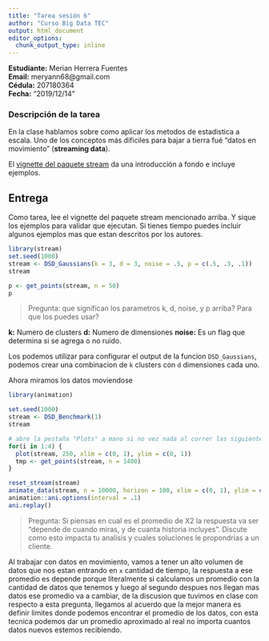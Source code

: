 ```yaml
---
title: "Tarea sesión 6"
author: "Curso Big Data TEC"
output: html_document
editor_options: 
  chunk_output_type: inline
---
```


**Estudiante:** Merian Herrera Fuentes <br>
**Email:** meryann68@gmail.com <br>
**Cédula:** 207180364 <br>
**Fecha:** "2019/12/14"

### Descripción de la tarea
En la clase hablamos sobre como aplicar los metodos de estadistica a escala. Uno de los conceptos más dificiles para bajar a tierra fué "datos en movimiento" (**streaming data**). 

El [vignette del paquete stream](https://cran.r-project.org/web/packages/stream/vignettes/stream.pdf) da una introducción a fondo e incluye ejemplos. 


## Entrega
Como tarea, lee el vignette del paquete stream mencionado arriba. Y sique los ejemplos para validar que ejecutan. Si tienes tiempo puedes incluir algunos ejemplos mas que estan descritos por los autores.


```r
library(stream)
set.seed(1000)
stream <- DSD_Gaussians(k = 3, d = 3, noise = .5, p = c(.5, .3, .1))
stream

p <- get_points(stream, n = 50)
p
```

> Pregunta: que significan los parametros k, d, noise, y p arriba? Para que los puedes usar?

**k:** Numero de clusters
**d:** Numero de dimensiones
**noise:** Es un flag que determina si se agrega o no ruido.

Los podemos utilizar para configurar el output de la funcion `DSD_Gaussians`, podemos crear una combinacion de `k` clusters con `d` dimensiones cada uno.

Ahora miramos los datos moviendose

```r
library(animation)

set.seed(1000)
stream <- DSD_Benchmark(1)
stream

# abre la pestaña "Plots" a mano si no vez nada al correr las siguientes lineas
for(i in 1:4) {
  plot(stream, 250, xlim = c(0, 1), ylim = c(0, 1))
  tmp <- get_points(stream, n = 1400)
}

reset_stream(stream)
animate_data(stream, n = 10000, horizon = 100, xlim = c(0, 1), ylim = c(0, 1))
animation::ani.options(interval = .1)
ani.replay()
```

> Pregunta: Si piensas en cual es el promedio de X2 la respuesta va ser "depende de cuando miras, y de cuanta historia incluyes". Discute como esto impacta tu analisis y cuales soluciones le propondrias a un cliente.

Al trabajar con datos en movimiento, vamos a tener un alto volumen de datos que nos estan entrando en `x` cantidad de tiempo, la respuesta a ese promedio es depende porque literalmente si calculamos un promedio con la cantidad de datos que tenemos y luego al segundo despues nos llegan mas datos ese promedio va a cambiar, de la discusion que tuvimos en clase con respecto a esta pregunta, llegamos al acuerdo que la mejor manera es definir limites donde podemos encontrar el promedio de los datos, con esta tecnica podemos dar un promedio aproximado al real no importa cuantos datos nuevos estemos recibiendo.

